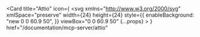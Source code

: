 <Card
  title="Attio"
  icon={
    <svg
      xmlns="http://www.w3.org/2000/svg"
      xmlSpace="preserve"
      width={24}
      height={24}
      style={{
        enableBackground: "new 0 0 60.9 50",
      }}
      viewBox="0 0 60.9 50"
      {...props}
    >
      <path d="m60.3 34.8-5.1-8.1-.5-.7c-.8-1.2-2.1-1.9-3.5-1.9L43 24l-.5 1-9.8 15.7-.5.9 4.1 6.6c.8 1.2 2.1 1.9 3.5 1.9h11.5c1.4 0 2.8-.7 3.5-1.9l.4-.6 5.1-8.2c.8-1.5.8-3.2 0-4.6zm-1.6 3.5-5.1 8.2s0 .1-.1.1c-.2.2-.4.2-.5.2-.1 0-.4 0-.6-.3l-5.1-8.2c-.1-.1-.1-.2-.2-.3 0-.1-.1-.2-.1-.3-.1-.4-.1-.8 0-1.3.1-.2.1-.4.3-.6l5.1-8.1c.1-.2.3-.3.4-.3h.2c.1 0 .4 0 .6.3l5.1 8.1c.5.8.5 1.7 0 2.5zM45.2 15.1c.8-1.3.8-3.1 0-4.4l-5.1-8.1-.4-.7C38.9.7 37.6 0 36.2 0H24.7c-1.4 0-2.7.7-3.5 1.9L.6 34.9c-.4.6-.6 1.4-.6 2.1 0 .8.2 1.5.6 2.2L6.1 48c.8 1.3 2.1 2 3.6 2h11.5c1.4 0 2.8-.7 3.5-1.9l.4-.7 4.1-6.6 12.1-19.4 3.9-6.3zM44 13c0 .4-.1.8-.4 1.2L23.5 46.4c-.2.3-.5.3-.6.3-.1 0-.4 0-.6-.3l-5.1-8.2c-.5-.7-.5-1.7 0-2.4L37.4 3.6c.2-.3.5-.3.6-.3.1 0 .4 0 .6.3l5.1 8.1c.2.4.3.8.3 1.3z" />
    </svg>
  }
  href="/documentation/mcp-server/attio"
></Card> 